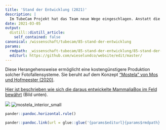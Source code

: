 ```yaml
---
title: 'Stand der Entwicklung (2021)'
description: |
  Im TubeCam Projekt hat das Team neue Wege eingeschlagen. Anstatt die Technik selbst zu entwickeln, setzt das Forscherteam auf im Handel erhältliche Wildtierkameras und modifiziert diese so, dass sie für Kleinraubtiere optimiert sind. Zudem wurde die Plastikhülle (bisher bestehend aus einem Abflussrohr) mit einer Holzbox ersetzt.
date: 2021-03-05
output:
  distill::distill_article:
    self_contained: false
canonical: /wissenschaft/tubecam/85-stand-der-entwicklung
params:
  rmdpath: _wissenschaft-tubecam/85-stand-der-entwicklung/85-stand-der-entwicklung.Rmd
  editurl: https://github.com/wieselundco/website/edit/master/
---
```



Diese Herangehensweise ermöglicht eine kostengünstigere Produktion
solcher Fotofallensysteme. Sie beruht auf dem Konzept ["Mostela" von Mos
und Hofmeester
(2020)](https://link.springer.com/content/pdf/10.1007/s13364-020-00513-y.pdf).

[Hier ist beschrieben wie sich die daraus entwickelte MammaliaBox im
Feld
bewährt](http://wieselundco.ch/wissenschaft/externe-projekte/126-mammaliabox)
(Bild unten).

 

![](images/bilder/mostela_interior_small.png)
![mostela_interior_small](https://user-images.githubusercontent.com/49158554/129122006-f89b96c9-abee-4e12-b863-25f00fc6df3d.png)


```r
pander::pandoc.horizontal.rule()

pander::pandoc.link(url = glue::glue('{params$editurl}{params$rmdpath}'),text = 'Artikel bearbeiten')
```

<!--http://wieselundco.ch/wissenschaft/tubecam/85-stand-der-entwicklung-->
